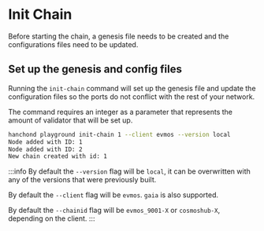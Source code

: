 # Init Chain

Before starting the chain, a genesis file needs to be created and the configurations files need to be updated.

## Set up the genesis and config files

Running the `init-chain` command will set up the genesis file and update the configuration files so the ports do not conflict with the rest of your network.

The command requires an integer as a parameter that represents the amount of validator that will be set up.

```sh
hanchond playground init-chain 1 --client evmos --version local
Node added with ID: 1
Node added with ID: 2
New chain created with id: 1
```

:::info
By default the `--version` flag will be `local`, it can be overwritten with any of the versions that were previously built.

By default the `--client` flag will be `evmos`. `gaia` is also supported.

By default the `--chainid` flag will be `evmos_9001-X` or `cosmoshub-X`, depending on the client.
:::
